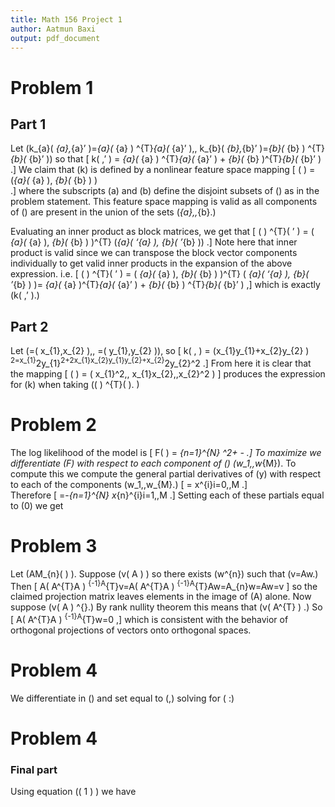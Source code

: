 ```yaml
---
title: Math 156 Project 1
author: Aatmun Baxi
output: pdf_document
---
```


# Problem 1
## Part 1

Let \(k_{a}\left( \textbf{x}_{a},\textbf{x}_{a}' \right)=\Phi_{a}\left( \textbf{x}_{a} \right) ^{T}\Phi_{a}\left( \textbf{x}_{a}' \right),\, k_{b}\left( \textbf{x}_{b},\textbf{x}_{b}' \right)=\Phi_{b}\left( \textbf{x}_{b} \right) ^{T}\Phi_{b}\left( \textbf{x}_{b}' \right)\) so that \[
k\left( \textbf{x},\textbf{x}' \right) = \Phi_{a}\left( \textbf{x}_{a} \right) ^{T}\Phi_{a}\left( \textbf{x}_{a}' \right) + \Phi_{b}\left( \textbf{x}_{b} \right)^{T}\Phi_{b}\left( \textbf{x}_{b}' \right)
.\] 
We claim that \(k\) is defined by a nonlinear feature space mapping \[
\psi\left( \textbf{x} \right) = \left(\Phi_{a}\left( \textbf{x}_{a} \right), \Phi_{b}\left( \textbf{x}_{b} \right) \right)  
.\] 
where the subscripts \(a\) and \(b\) define the disjoint subsets of \(\textbf{x}\) as in the problem statement.
This feature space mapping is valid as all components of \(\textbf{x}\) are present in the union of the sets \(\textbf{x}_{a},\,\textbf{x}_{b}.\) 

Evaluating an inner product as block matrices, we get that \[
\psi\left( \textbf{x} \right) ^{T}\psi\left( \textbf{x}' \right) = 
\left( \Phi_{a}\left( \textbf{x}_{a} \right), \Phi_{b}\left( \textbf{x}_{b} \right)  \right)^{T}
\left(\Phi_{a}\left( \textbf{x}'_{a} \right), \Phi_{b}\left( \textbf{x}'_{b} \right)\right)
.\] 
Note here that inner product is valid since we can transpose the block vector components individually to get valid inner products in the expansion of the above expression.
i.e. \[
\psi\left( \textbf{x} \right) ^{T}\psi\left( \textbf{x}' \right) = \left( \Phi_{a}\left( \textbf{x}_{a} \right), \Phi_{b}\left( \textbf{x}_{b} \right)  \right)^{T}
\left( \Phi_{a}\left( \textbf{x}'_{a} \right), \Phi_{b}\left( \textbf{x}'_{b} \right)   \right)=  \Phi_{a}\left( \textbf{x}_{a} \right)^{T}\Phi_{a}\left( \textbf{x}_{a}' \right) 
+ 
\Phi_{b}\left( \textbf{x}_{b} \right) ^{T}\Phi_{b}\left( \textbf{x}_{b}' \right)
,\] 
which is exactly \(k\left( \textbf{x},\textbf{x}' \right).\) 

## Part 2

Let \(\textbf{x}=\left( x_{1},x_{2} \right),\, \textbf{y}=\left( y_{1},y_{2} \right)\), so \[
k\left( \textbf{x},\textbf{y} \right) = \left(x_{1}y_{1}+x_{2}y_{2}  \right) ^2=x_{1}^2y_{1}^2+2x_{1}x_{2}y_{1}y_{2}+x_{2}^2y_{2}^2
.\] 
From here it is clear that the mapping \[
\Phi\left( \textbf{x} \right) = \left( x_{1}^2,\,\sqrt{2} x_{1}x_{2},\,x_{2}^2 \right) 
\] 
produces the expression for \(k\) when taking \(\Phi\left( \textbf{x} \right) ^{T}\Phi\left( \textbf{y} \right). \) 

# Problem 2

The log likelihood of the model is \[
F\left( \mathbf{w} \right) =\frac{-\beta}{2} \sum_{n=1}^{N} \left[ y\left( x_{n},\mathbf{w} \right) -t_{n} \right] ^2+\frac{N}{2} \ln \beta -\frac{N}{2} \ln 2\pi
.\] 
To maximize we differentiate \(F\) with respect to each component of \(\mathbf{w}\) \(w_1,\ldots,w_{M}\).
To compute this we compute the general partial derivatives of \(y\) with respect to each of the components \(w_1,\ldots,w_{M}.\) \[
\frac{\partial y}{\partial w_{i}} = x^{i}\quad\quad i=0,\ldots,M
.\]  
Therefore \[
\frac{\partial F}{\partial x} =-\beta \sum_{n=1}^{N} \left[ y\left( x_{n},\mathbf{w} \right)  -t_{n}\right] x_{n}^{i}\quad\quad i=1,\ldots,M
.\] 
Setting each of these partials equal to \(0\) we get 
\begin{align*}
	0&= -\beta \sum_{n=1}^{N} \left[ y\left( x_{n},\mathbf{w} \right)  -t_{n}\right]x_{n}^{i}  \quad\quad i=1,\ldots,M\\
	\sum_{n=1}^{N} t_{n}x_{n}^{i}&= \sum_{n=1}^{N} x_{n}^{i}y\left( x_{n},\mathbf{w} \right) \quad\quad i=1,\ldots,M \\
	\sum_{n=1}^{N} t_{n}x_{n}^{i}&= \sum_{n=1}^{N} x_{n}^{i}\sum_{j=0}^{M} w_{j}x_{n}^{j} \quad\quad i=1,\ldots,M \\
	\sum_{n=1}^{N} t_{n}x_{n}^{i}&= \sum_{n=1}^{N}\sum_{j=0}^{M} w_{j}x_{n}^{i+j} \quad\quad i=1,\ldots,M \\
	\sum_{n=1}^{N} t_{n}x_{n}^{i}&= \sum_{j=0}^{M}\sum_{i=1}^{N} w_{j}x_{n}^{i+j} \quad\quad i=1,\ldots,M \\
	\iff T_{i}&= \sum_{j=0}^{ M} A_{ij}w_{j}
\end{align*}


# Problem 3

Let \(A\in M_{n}\left( \mathbf{R} \right) \).
Suppose \(v\in \text{Im}\left( A \right) \) so there exists \(w\in \textbf{R}^{n}\) such that \(v=Aw.\) 
Then \[
A\left( A^{T}A \right) ^{-1}A^{T}v=A\left( A^{T}A \right) ^{-1}A^{T}Aw=A\mathbf{1}_{n}w=Aw=v
\] 
so the claimed projection matrix leaves elements in the image of \(A\) alone.
Now suppose \(v\in \text{Im}\left( A \right) ^{\perp}.\) 
By rank nullity theorem this means that \(v\in \text{Ker}\left( A^{T} \right) .\) 
So \[
A\left( A^{T}A \right) ^{-1}A^{T}w=0
,\] 
which is consistent with the behavior of orthogonal projections of  vectors onto orthogonal spaces.

# Problem 4

We differentiate in \(\mathbf{w}\) and set equal to \(\textbf{0},\) solving for \(\mathbf{w} :\) 

\begin{align*}
	E_{D}\left( \mathbf{w}  \right) &=\frac{1}{2} \sum_{n=1}^{N} r_{n}\{t_{n}-\mathbf{w} ^{T} \phi\left( \mathbf{x}_{n} \right) \}: \\
	E'_{D}\left( \mathbf{w}  \right) &= \left( \sum_{n=1}^{N} r_{n}\{t_{n}-\mathbf{w} ^{T}\phi\left( \mathbf{x}_{n} \right) \}  \right) \left( -2\left( t_{n}-\mathbf{w}^{T}\phi\left( \mathbf{x}_{n} \right)  \right) \phi\left( \mathbf{x}_{n} \right)  \right) \\
	\mathbf{0} &= \left( \sum_{n=1}^{N} r_{n}\{t_{n}-\mathbf{w} ^{T}\phi\left( \mathbf{x}_{n} \right) \}  \right) \left( -2\left( t_{n}-\mathbf{w}^{T}\phi\left( \mathbf{x}_{n} \right)  \right)\phi\left( \mathbf{x}_{n} \right)   \right) \\
	\mathbf{0} &= \left( \sum_{n=1}^{N} r_{n}\{t_{n}-\mathbf{w} ^{T}\phi\left( \mathbf{x}_{n} \right) \}  \right) \left( -2t_{n}+2\mathbf{w}^{T}\phi\left( \mathbf{x}_{n} \right)  \right) \phi\left( \mathbf{x}_{n} \right) \\
	\mathbf{0} &= \left( \sum_{n=1}^{N} r_{n}\{t_{n}-\mathbf{w} ^{T}\phi\left( \mathbf{x}_{n} \right) \}  \right)\phi\left( \mathbf{x}_{n} \right) \\
	\mathbf{0}^{T} &= \left( \sum_{n=1}^{N} r_{n}\{t_{n}-\mathbf{w} ^{T}\phi\left( \mathbf{x}_{n} \right) \}  \right)\phi\left( \mathbf{x}_{n} \right) ^{T}\\
	\mathbf{0}^{T}&= \sum_{n=1}^{N} r_{n}t_{n}\phi^{T}\left( \mathbf{x}_{n} \right) -\sum_{n=1}^{N} r_{n}\mathbf{w}^{T}\phi\left( \mathbf{x}_{n} \right)\phi\left( \mathbf{x}_{n} \right) ^{T}  \\
	 \sum_{n=1}^{N} r_{n}t_{n}\phi\left( \mathbf{x}_{n} \right)^{T} &=\sum_{n=1}^{N} r_{n}\mathbf{w}^{T}\phi\left( \mathbf{x}_{n} \right)\phi\left( \mathbf{x}_{n} \right) ^{T}  \\
	 \sum_{n=1}^{N} r_{n}t_{n}\phi\left( \mathbf{x}_{n} \right) &=\sum_{n=1}^{N} r_{n}\phi\left( \mathbf{x}_{n} \right)\phi\left( \mathbf{x}_{n} \right) ^{T}\mathbf{w}  \\
	 \mathbf{w}&=\left( \sum_{n=1}^{N} r_{n}\phi\left( \mathbf{x}_{n} \right)\phi\left( \mathbf{x}_{n} \right) ^{T}  \right)  ^{-1}
\left( \sum_{n=1}^{N} r_{n}t_{n}\phi\left( \mathbf{x}_{n} \right)  \right)\end{align*}

# Problem 4

### Final part
Using equation \(\left( 1 \right) \) we have
\begin{align*}
	\left( w_{n}^{\left( k+1 \right) } \right)^{T}\mathbf{x}_{n}&= \left( \left( \mathbf{w}^{\left( k \right) } \right)^{T}+\frac{\left( t_{n}-\left( \mathbf{w}^{\left(k \right) }\right) ^{T} \right) \mathbf{x}_{n}}{\|\mathbf{x}_{n}\|^2}\mathbf{x}_{n}^{T}    \right)\mathbf{x}_{n}  \\
	\left( w_{n}^{\left( k+1 \right) } \right)^{T}\mathbf{x}_{n}&=  \left( \mathbf{w}^{\left( k \right) } \right)^{T}\mathbf{x}_{n}+\frac{\left( t_{n}-\left( \mathbf{w}^{\left(k \right) }\right) ^{T}\mathbf{x}_{n}  \right)}{\|\mathbf{x}_{n}\|^2} \mathbf{x}_{n}^{T}\mathbf{x}_{n}  \\
	\left( w_{n}^{\left( k+1 \right) } \right)^{T}\mathbf{x}_{n}&=  \left( \mathbf{w}^{\left( k \right) } \right)^{T}\mathbf{x}_{n}+\left( t_{n}-\left( \mathbf{w}^{\left(k \right) }\right) ^{T}\mathbf{x}_{n}  \right)\\
	\left( w_{n}^{\left( k+1 \right) } \right)^{T}\mathbf{x}_{n}&= t_{n}.
\end{align*}
